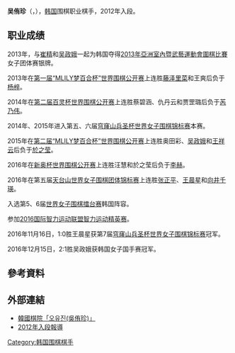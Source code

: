 {{Infobox Go player
| 全名 = 吳侑珍
| 英文名 = Oh Yoo Jin
| hangul = 오유진
| 生於 = {{birth date and age|1998|6|11}}
| 出生地 = [[韩国|韩国]][[首爾|首爾]]
| 國籍 = {{KOR}}
| 師從 = 韓鐘振
| 學生 = 無
| 職業生涯 = 
| 段位 = 九段
| 所屬 = [[韩国棋院|韩国棋院]]
}}
'''吴侑珍'''（{{lang-ko|오유진}}，{{bd|1998年|6月11日|||catIdx=K}}），[[韩国|韩国]]围棋职业棋手，2012年入段。

==职业成绩==
2013年，与[[崔精|崔精]]和[[吴政娥|吴政娥]]一起为韩国夺得[[2013年亞洲室內暨武藝運動會圍棋比賽|2013年亞洲室內暨武藝運動會圍棋比賽]]女子团体赛银牌。

2013年在[[第一届“MLILY梦百合杯”世界围棋公开赛|第一届“MLILY梦百合杯”世界围棋公开赛]]上连胜[[藤泽里菜|藤泽里菜]]和王爽后负于[[杨梓|杨梓]]。

2014年在[[第二届百灵杯世界围棋公开赛|第二届百灵杯世界围棋公开赛]]上连胜蔡碧涵、仇丹云和贾罡璐后负于[[芮乃伟|芮乃伟]]。

2014年、2015年进入第五、六届[[穹窿山兵圣杯世界女子围棋锦标赛|穹窿山兵圣杯世界女子围棋锦标赛]]本赛。

2015年在[[第二届“MLILY梦百合杯”世界围棋公开赛|第二届“MLILY梦百合杯”世界围棋公开赛]]上连胜奥田彩、[[吴政娥|吴政娥]]和[[王祥云|王祥云]]后负于[[於之莹|於之莹]]。

2016年在[[新奥杯世界围棋公开赛|新奥杯世界围棋公开赛]]上连胜汪慧和於之莹后负于[[李赫|李赫]]。

2016年在第五届[[天台山世界女子围棋团体锦标赛|天台山世界女子围棋团体锦标赛]]上连胜[[张正平|张正平]]、[[王晨星|王晨星]]和[[向井千瑛|向井千瑛]]。

入选第5、6届[[世界女子围棋擂台赛|世界女子围棋擂台赛]]韩国阵容。

参加[[2016国际智力运动联盟智力运动精英赛|2016国际智力运动联盟智力运动精英赛]]。

2016年11月16日，1:0胜王晨星获第7届[[穹窿山兵圣杯世界女子围棋锦标赛|穹窿山兵圣杯世界女子围棋锦标赛]]冠军。

2016年12月15日，2:1胜吴政娥获韩国女子国手赛冠军。

==參考資料==
{{reflist}}

==外部連結==
*[https://web.archive.org/web/20161020220942/http://www.baduk.or.kr/info/player_view.asp?prpl_code=10000736 韓國棋院「오유진(吳侑珍)」]
*[http://baduk.hangame.com/news.nhn?gseq=26398&m=view 2012年入段報導]{{Wayback|url=http://baduk.hangame.com/news.nhn?gseq=26398&m=view |date=20160920083223 }}

{{世界围棋比赛现任冠军}}

[[Category:韩国围棋棋手|Category:韩国围棋棋手]]